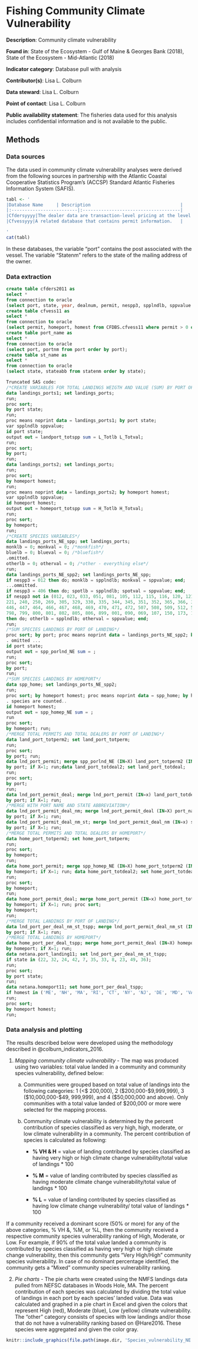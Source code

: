 # Fishing Community Climate Vulnerability

**Description**: Community climate vulnerability

**Found in**: State of the Ecosystem - Gulf of Maine & Georges Bank (2018), State of the Ecosystem - Mid-Atlantic (2018) 

**Indicator category**: Database pull with analysis

**Contributor(s)**: Lisa L. Colburn
  
**Data steward**: Lisa L. Colburn
  
**Point of contact**: Lisa L. Colburn
  
**Public availability statement**: The fisheries data used for this analysis includes confidential information and is not available to the public. 

  

## Methods
### Data sources
The data used in community climate vulnerability analyses were derived from the following sources in partnership with the Atlantic Coastal Cooperative Statistics Program's (ACCSP) Standard Atlantic Fisheries Information System (SAFIS).

```r
tabl <- '
|Database Name     | Description                                  |
|:-------------------------|:-------------------------------------|
|Cfdersyyyy|The dealer data are transaction-level pricing at the level of the "market-category." These data are primarily generated through mandatory reporting by federally-permitted fish dealers. The federal reporting is supplemented with data from non-federally-permitted (state-only) fish dealers. Data are currently reported electronically in partnership with ACCSP through SAFIS.           |
|Cfvessyyy|A related database that contains permit information.   |

'
cat(tabl)
```

In these databases, the variable "port" contains the post associated with the vessel. The variable "Statenm" refers to the state of the mailing address of the owner.

### Data extraction 
```sql
create table cfders2011 as
select *
from connection to oracle
(select port, state, year, dealnum, permit, nespp3, spplndlb, sppvalue from cfders2011 where permit > 0 order by permit);
create table cfvess11 as
select *
from connection to oracle
(select permit, homeport, homest from CFDBS.cfvess11 where permit > 0 order by permit);
create table port_name as
select *
from connection to oracle
(select port, portnm from port order by port);
create table st_name as
select *
from connection to oracle
(select state, stateabb from statenm order by state);

Truncated SAS code:
/*CREATE VARIABLES FOR TOTAL LANDINGS WEIGTH AND VALUE (SUM) BY PORT OF LANDING AND BY HOMEPORT*/
data landings_ports1; set landings_ports;
run;
proc sort;
by port state;
run;
proc means noprint data = landings_ports1; by port state; 
var spplndlb sppvalue;
id port state;
output out = landport_totspp sum = L_Totlb L_Totval;
run;
proc sort;
by port;
run;
data landings_ports2; set landings_ports;
run;
proc sort;
by homeport homest;
run;
proc means noprint data = landings_ports2; by homeport homest; 
var spplndlb sppvalue;
id homeport homest;
output out = homeport_totspp sum = H_Totlb H_Totval;
run;
proc sort;
by homeport;
run;
/*CREATE SPECIES VARIABLES*/
data landings_ports_NE_spp; set landings_ports;
monklb = 0; monkval = 0; /*monkfish*/
bluelb = 0; blueval = 0; /*bluefish*/
.omitted.
otherlb = 0; otherval = 0; /*other - everything else*/
run;
data landings_ports_NE_spp2; set landings_ports_NE_spp;
if nespp3 = 012 then do; monklb = spplndlb; monkval = sppvalue; end;
...ommitted.
if nespp3 = 406 then do; spotlb = spplndlb; spotval = sppvalue; end;
if nespp3 not in (012, 023, 033, 051, 081, 105, 112, 115, 116, 120, 121, 122, 123, 124, 125, 132, 147, 152, 153, 155, 159, 168, 194, 197, 212, 
221, 240, 250, 269, 305, 329, 330, 335, 344, 345, 351, 352, 365, 366, 367, 368, 369, 370, 372, 373, 384, 415, 418, 432, 438, 443, 444, 445, 
446, 447, 464, 466, 467, 468, 469, 470, 471, 472, 507, 508, 509, 512, 517, 700, 710, 711, 724, 727, 748, 754, 769, 774, 775, 781, 786, 789, 
798, 799, 800, 801, 802, 805, 806, 899, 001, 090, 069, 107, 150, 173, 196, 334, 347, 349, 364, 371, 420, 422, 481, 484, 714, 776, 777, 823, 763, 736) 
then do; otherlb = spplndlb; otherval = sppvalue; end;
run; 
/*SUM SPECIES LANDINGS BY PORT OF LANDING*/
proc sort; by port; proc means noprint data = landings_ports_NE_spp2; by port state; 
. omitted ...
id port state;
output out = spp_porlnd_NE sum = ;
run;
proc sort;
by port;
run;
/*SUM SPECIES LANDINGS BY HOMEPORT*/
data spp_home; set landings_ports_NE_spp2;
run;
proc sort; by homeport homest; proc means noprint data = spp_home; by homeport homest; 
. species are counted..
id homeport homest;
output out = spp_homep_NE sum = ;
run
proc sort;
by homeport; run;
/*MERGE TOTAL PERMITS AND TOTAL DEALERS BY PORT OF LANDING*/
data land_port_totperm2; set land_port_totperm;
run;
proc sort;
by port; run;
data lnd_port_permit; merge spp_porlnd_NE (IN=X) land_port_totperm2 (IN=Y);
by port; if X=1; run;data land_port_totdeal2; set land_port_totdeal;
run;
proc sort;
by port;
run;
data lnd_port_permit_deal; merge lnd_port_permit (IN=x) land_port_totdeal2 (IN=Y);
by port; if X=1; run;
/*MERGE WITH PORT NAME AND STATE ABBREVIATION*/
data lnd_port_permit_deal_nm; merge lnd_port_permit_deal (IN=X) port_name (IN=Y);
by port; if X=1; run;
data lnd_port_permit_deal_nm_st; merge lnd_port_permit_deal_nm (IN=x) st_name (IN=Y); proc sort;
by port; if X=1; run;
/*MERGE TOTAL PERMITS AND TOTAL DEALERS BY HOMEPORT*/
data home_port_totperm2; set home_port_totperm;
run;
proc sort;
by homeport;
run;
data home_port_permit; merge spp_homep_NE (IN=X) home_port_totperm2 (IN=Y);
by homeport; if X=1; run; data home_port_totdeal2; set home_port_totdeal;
run;
proc sort;
by homeport;
run;
data home_port_permit_deal; merge home_port_permit (IN=x) home_port_totdeal2 (IN=Y);
by homeport; if X=1; run; proc sort;
by homeport;
run;
/*MERGE TOTAL LANDINGS BY PORT OF LANDING*/
data lnd_port_per_deal_nm_st_tspp; merge lnd_port_permit_deal_nm_st (IN=X) landport_totspp (IN=Y);
by port; if X=1; run;
/*MERGE TOTAL LANDINGS BY HOMEPORT*/
data home_port_per_deal_tspp; merge home_port_permit_deal (IN=X) homeport_totspp (IN=Y);
by homeport; if X=1; run;
data netana.port_landing11; set lnd_port_per_deal_nm_st_tspp;
if state in (22, 32, 24, 42, 7, 35, 33, 8, 23, 49, 36);
run;
proc sort;
by port state;
run;
data netana.homeport11; set home_port_per_deal_tspp;
if homest in ('ME', 'NH', 'MA', 'RI', 'CT', 'NY', 'NJ', 'DE', 'MD', 'VA', 'NC');
run;
proc sort;
by homeport homest;
run;


```

### Data analysis and plotting

The results described below were developed using the methodology described in @colburn_indicators_2016.

1.  *Mapping community climate vulnerability* - The map was produced using two variables: total value landed in a community and community species vulnerability, defined below:
    a.  Communities were grouped based on total value of landings into the following categories: 1 (<\$ 200,000), 2 (\$200,000-\$9,999,999), 3 (\$10,000,000-\$49, 999,999), and 4 (\$50,000,000 and above). Only communities with a total value landed of \$200,000 or more were selected for the mapping process.
    b.  Community climate vulnerability is determined by the percent contribution of species classified as very high, high, moderate, or low climate vulnerability in a community. The percent contribution of species is calculated as following: 


        * **% VH & H** = value of landing contributed by species classified as having very high or high climate change vulnerability/total value of landings \* 100

        * **% M** = value of landing contributed by species classified as having moderate climate 
change vulnerability/total value of landings \* 100

        * **% L** = value of landing contributed by species classified as having low climate change 
vulnerability/ total value of landings \* 100

If a community received a dominant score (50% or more) for any of the above categories, % VH &, %M, or %L, then the community received a respective community species vulnerability ranking of High, Moderate, or Low.  For example, if 90% of the total value landed a community is contributed by species classified as having very high or high climate change vulnerability, then this community gets "Very High/High" community species vulnerability. In case of no dominant percentage identified, the community gets a "Mixed" community species vulnerability ranking. 

2)  *Pie charts* - The pie charts were created using the NMFS landings data pulled from NEFSC databases in Woods Hole, MA. The percent contribution of each species was calculated by dividing the total value of landings in each port by each species' landed value.  Data was calculated and graphed in a pie chart in Excel and given the colors that represent High (red), Moderate (blue), Low (yellow) climate vulnerability. The "other" category consists of species with low landings and/or those that do not have a vulnerability ranking based on @Hare2016.  These species were aggregated and given the color gray.


```r
knitr::include_graphics(file.path(image.dir, 'Species_vulnerability_NE.jpg'))
```



